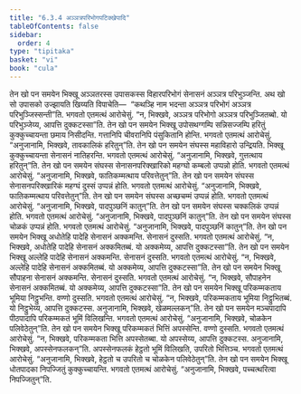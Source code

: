 ```yaml
---
title: "6.3.4 अञ्ञत्रपरिभोगपटिक्खेपादि"
tableOfContents: false
sidebar:
  order: 4
type: "tipitaka"
basket: "vi"
book: "cula"
---
```



<DynamicBreadcrumb />

<Division number="324" book="cula">

<Paragraph number="1415" book="cula">
तेन खो पन समयेन भिक्खू अञ्ञतरस्स उपासकस्स विहारपरिभोगं सेनासनं अञ्ञत्र परिभुञ्जन्ति. अथ खो सो उपासको उज्झायति खिय्यति विपाचेति—  “कथञ्हि नाम भदन्ता अञ्ञत्र परिभोगं अञ्ञत्र परिभुञ्जिस्सन्ती”ति. भगवतो एतमत्थं आरोचेसुं. “न, भिक्खवे, अञ्ञत्र परिभोगो अञ्ञत्र परिभुञ्जितब्बो. यो परिभुञ्जेय्य, आपत्ति दुक्कटस्सा”ति.
</Paragraph>

<Paragraph number="1416" book="cula">
तेन खो पन समयेन भिक्खू उपोसथग्गम्पि सन्निसज्जम्पि हरितुं कुक्कुच्चायन्ता छमाय निसीदन्ति. गत्तानिपि चीवरानिपि पंसुकितानि होन्ति. भगवतो एतमत्थं आरोचेसुं. “अनुजानामि, भिक्खवे, तावकालिकं हरितुन्”ति.
</Paragraph>

<Paragraph number="1417" book="cula">
तेन खो पन समयेन संघस्स महाविहारो उन्द्रियति. भिक्खू कुक्कुच्चायन्ता सेनासनं नातिहरन्ति. भगवतो एतमत्थं आरोचेसुं. “अनुजानामि, भिक्खवे, गुत्तत्थाय हरितुन्”ति.
</Paragraph>

<Paragraph number="1418" book="cula">
तेन खो पन समयेन संघस्स सेनासनपरिक्खारिको महग्घो कम्बलो उप्पन्नो होति. भगवतो एतमत्थं आरोचेसुं. “अनुजानामि, भिक्खवे, फातिकम्मत्थाय परिवत्तेतुन्”ति.
</Paragraph>

<Paragraph number="1419" book="cula">
तेन खो पन समयेन संघस्स सेनासनपरिक्खारिकं महग्घं दुस्सं उप्पन्नं होति. भगवतो एतमत्थं आरोचेसुं. “अनुजानामि, भिक्खवे, फातिकम्मत्थाय परिवत्तेतुन्”ति.
</Paragraph>

<Paragraph number="1420" book="cula">
तेन खो पन समयेन संघस्स अच्छचम्मं उप्पन्नं होति. भगवतो एतमत्थं आरोचेसुं. “अनुजानामि, भिक्खवे, पादपुञ्छनिं कातुन्”ति.
</Paragraph>

<Paragraph number="1421" book="cula">
तेन खो पन समयेन संघस्स चक्कलिकं उप्पन्नं होति. भगवतो एतमत्थं आरोचेसुं. “अनुजानामि, भिक्खवे, पादपुञ्छनिं कातुन्”ति.
</Paragraph>

<Paragraph number="1422" book="cula">
तेन खो पन समयेन संघस्स चोळकं उप्पन्नं होति. भगवतो एतमत्थं आरोचेसुं. “अनुजानामि, भिक्खवे, पादपुञ्छनिं कातुन्”ति.
</Paragraph>

<Paragraph number="1423" book="cula">
तेन खो पन समयेन भिक्खू अधोतेहि पादेहि सेनासनं अक्कमन्ति. सेनासनं दुस्सति. भगवतो एतमत्थं आरोचेसुं. “न, भिक्खवे, अधोतेहि पादेहि सेनासनं अक्कमितब्बं. यो अक्कमेय्य, आपत्ति दुक्कटस्सा”ति.
</Paragraph>

<Paragraph number="1424" book="cula">
तेन खो पन समयेन भिक्खू अल्लेहि पादेहि सेनासनं अक्कमन्ति. सेनासनं दुस्सति. भगवतो एतमत्थं आरोचेसुं. “न, भिक्खवे, अल्लेहि पादेहि सेनासनं अक्कमितब्बं. यो अक्कमेय्य, आपत्ति दुक्कटस्सा”ति.
</Paragraph>

<Paragraph number="1425" book="cula">
तेन खो पन समयेन भिक्खू सौपाहना सेनासनं अक्कमन्ति. सेनासनं दुस्सति. भगवतो एतमत्थं आरोचेसुं. “न, भिक्खवे, सौपाहनेन सेनासनं अक्कमितब्बं. यो अक्कमेय्य, आपत्ति दुक्कटस्सा”ति.
</Paragraph>

<Paragraph number="1426" book="cula">
तेन खो पन समयेन भिक्खू परिकम्मकताय भूमिया निट्ठुभन्ति. वण्णो दुस्सति. भगवतो एतमत्थं आरोचेसुं. “न, भिक्खवे, परिकम्मकताय भूमिया निट्ठुभितब्बं. यो निट्ठुभेय्य, आपत्ति दुक्कटस्स. अनुजानामि, भिक्खवे, खेळमल्लकन्”ति.
</Paragraph>

<Paragraph number="1427" book="cula">
तेन खो पन समयेन मञ्चपादापि पीठपादापि परिकम्मकतं भूमिं विलिखन्ति. भगवतो एतमत्थं आरोचेसुं. “अनुजानामि, भिक्खवे, चोळकेन पलिवेठेतुन्”ति.
</Paragraph>

<Paragraph number="1428" book="cula">
तेन खो पन समयेन भिक्खू परिकम्मकतं भित्तिं अपस्सेन्ति. वण्णो दुस्सति. भगवतो एतमत्थं आरोचेसुं. “न, भिक्खवे, परिकम्मकता भित्ति अपस्सेतब्बा. यो अपस्सेय्य, आपत्ति दुक्कटस्स. अनुजानामि, भिक्खवे, अपस्सेनफलकन्”ति. अपस्सेनफलकं हेट्ठतो भूमिं विलिखति, उपरितो भित्तिञ्च. भगवतो एतमत्थं आरोचेसुं. “अनुजानामि, भिक्खवे, हेट्ठतो च उपरितो च चोळकेन पलिवेठेतुन्”ति.
</Paragraph>

<Paragraph number="1429" book="cula">
तेन खो पन समयेन भिक्खू धोतपादका निपज्जितुं कुक्कुच्चायन्ति. भगवतो एतमत्थं आरोचेसुं. “अनुजानामि, भिक्खवे, पच्चत्थरित्वा निपज्जितुन्”ति.
</Paragraph>
</Division>